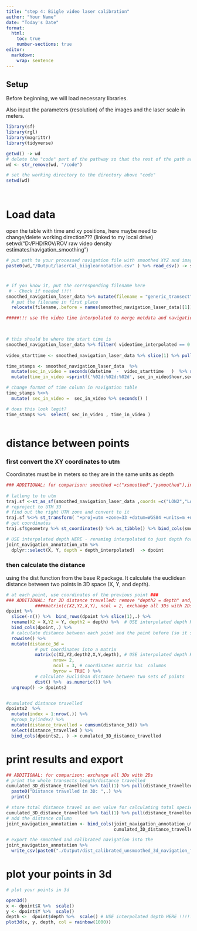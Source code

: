 ```yaml
---
title: "step 4: Biigle video laser calibration"
author: "Your Name"
date: "Today's Date"
format:
  html:
    toc: true
    number-sections: true
editor: 
  markdown: 
    wrap: sentence
---
```


## Setup

Before beginning, we will load necessary libraries.

Also input the parameters (resolution) of the images and the laser scale in meters. 

```r
library(sf)
library(rgl)
library(magrittr)
library(tidyverse)

getwd() -> wd
# delete the "code" part of the pathway so that the rest of the path are not relative to the code directory
wd <- str_remove(wd, "/code") 

# set the working directory to the directory above "code"
setwd(wd)

 

```

# Load data

open the table with time and xy positions, here maybe need to change/delete working direction???
(linked to my local drive) setwd("D:/PHD/ROV/ROV raw video density estimates/navigation_smoothing")

```r
# put path to your processed navigation file with smoothed XYZ and image width
paste0(wd,"/Output/laserCal_biigleannotation.csv" ) %>% read_csv() -> smoothed_navigation_laser_data

```

# 

```r

# if you know it, put the corresponding filename here
 # - Check if needed !!!!
smoothed_navigation_laser_data %>% mutate(filename = "generic_transect" ) %>%
  # put the filename in first place
  relocate(filename,.before = names(smoothed_navigation_laser_data)[1])

#####!!! use the video time interpolated to merge metdata and navigation data !!! at least checks the start_time is 0 seconds in videos
 


# this should be where the start time is   
smoothed_navigation_laser_data %>% filter( videotime_interpolated == 0 ) %>% pull(datetime)
  
video_starttime <- smoothed_navigation_laser_data %>% slice(1) %>% pull(datetime)

time_stamps <- smoothed_navigation_laser_data  %>%  
  mutate(sec_in_video = seconds(datetime  -  video_starttime   )  %>% seconds_to_period()  ) %>% 
  mutate(time_in_video =sprintf('%02d:%02d:%02d', sec_in_video$hour,sec_in_video$minute, sec_in_video$second) )

# change format of time column in navigation table
time_stamps %<>% 
  mutate( sec_in_video =  sec_in_video %>% seconds() )

# does this look legit? 
time_stamps %>%  select( sec_in_video , time_in_video )



```
# distance between points

### first convert the XY coordinates to utm
Coordinates must be in meters so they are in the same units as depth 

```r
### ADDITIONAL: for comparison: smoothed =c("xsmoothed","ysmoothed"),in case when smoothing is not desired and raw coordinates should be used instead c("LON2","LAT2") (raw coordinates from navigation file)
 
# latlong to to utm
traj.sf <-st_as_sf(smoothed_navigation_laser_data ,coords =c("LON2","LAT2"),crs="+proj=longlat +datum=WGS84 +no_defs +ellps=WGS84 +towgs84=0,0,0")
# reproject to UTM 33
# find out the right UTM zone and convert to it
traj.sf %<>% st_transform( "+proj=utm +zone=33 +datum=WGS84 +units=m +no_defs")
# get coordinates 
traj.sf$geometry %>% st_coordinates() %>% as_tibble() %>% bind_cols(smoothed_navigation_laser_data) -> joint_navigation_annotation_utm

# USE interpolated depth HERE - renaming interpolated to just depth for simplicity ##### for 2D distance travelled: remove "depth = depth_interpolated" below
joint_navigation_annotation_utm %>%
  dplyr::select(X, Y, depth = depth_interpolated)  -> dpoint


```


### then calculate the distance

using the dist function from the base R package. It calculate the euclidean distance between two points in 3D space (X, Y, and depth). 

```r

# at each point, use coordinates of the previous point ### 
### ADDITIONAL: for 2D distance travelled: remove "depth2 = depth" and, distance_3d --> distance_2d: distance_2d = # put coordinates into a matrix
           ####matrix(c(X2,Y2,X,Y), ncol = 2, exchange all 3Ds with 2Ds
dpoint %>%
  slice(-n()) %>%  bind_rows(dpoint %>% slice(1),.) %>% 
  rename(X2 = X,Y2 = Y, depth2 = depth) %>%  # USE interpolated depth HERE !!!!!!
  bind_cols(dpoint,.) %>%
  # calculate distance between each point and the point before (so it starts at 0)
  rowwise() %>%
  mutate(distance_3d =
           # put coordinates into a matrix
           matrix(c(X2,Y2,depth2,X,Y,depth), # USE interpolated depth HERE !!!!!!
                  nrow= 2,
                  ncol = 3, # coordinates matrix has  columns
                  byrow = TRUE ) %>% 
           # calculate Euclidean distance between two sets of points 
           dist() %>%  as.numeric()) %>% 
  ungroup() -> dpoints2


#cumulated distance travelled 
dpoints2  %>% 
  mutate(index = 1:nrow(.)) %>% 
  #group_by(index) %>% 
  mutate(distance_travelled = cumsum(distance_3d)) %>% 
  select(distance_travelled ) %>% 
  bind_cols(dpoints2,. ) -> cumulated_3D_distance_travelled


```

# print results and export

```r
## ADDITIONAL: for comparison: exchange all 3Ds with 2Ds
# print the whole transects length/distance travelled
cumulated_3D_distance_travelled %>% tail(1) %>% pull(distance_travelled) %>% 
  paste0("Distance travelled in 3D: ",.) %>% 
  print() 

# store total distance travel as own value for calculating total species density along whole distance in 5.2
cumulated_3D_distance_travelled %>% tail(1) %>% pull(distance_travelled) -> total_distance_travelled
# add the distance column
joint_navigation_annotation <- bind_cols(joint_navigation_annotation_utm,
                                         cumulated_3D_distance_travelled %>% select(distance_3d, distance_travelled) )

# export the smoothed and calibrated navigation into the 
joint_navigation_annotation %>%
  write_csv(paste0("./Output/dist_calibrated_unsmoothed_3d_navigation_flat3.csv" ) )

```

# plot your points in 3d

```r

# plot your points in 3d

open3d()
x <- dpoint$X %>%  scale()
y <- dpoint$Y %>%  scale()
depth <-  dpoint$depth %>%  scale() # USE interpolated depth HERE !!!!!!
plot3d(x, y, depth, col = rainbow(1000))

```

